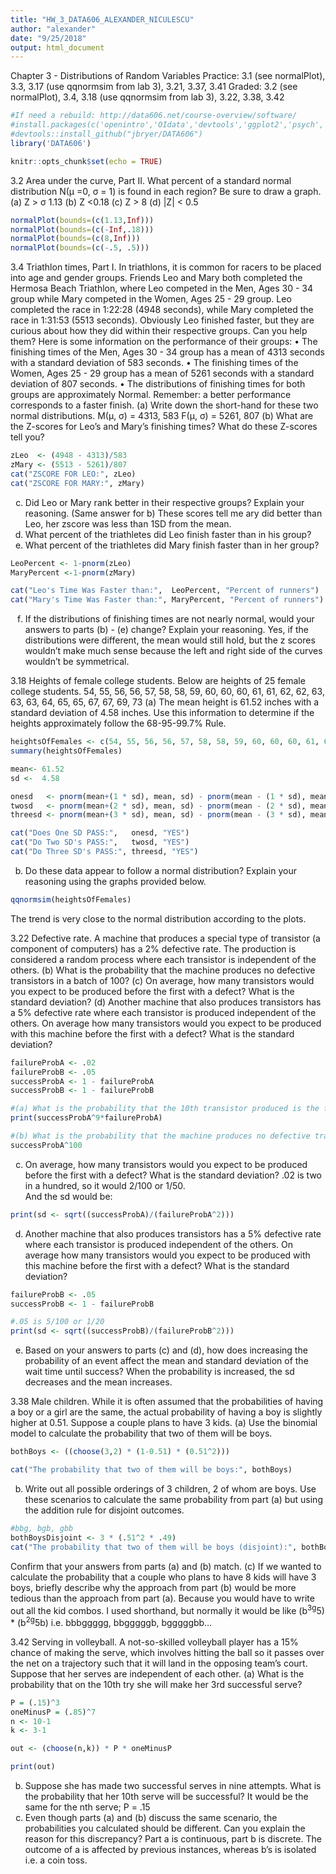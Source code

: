 ```yaml
---
title: "HW_3_DATA606_ALEXANDER_NICULESCU"
author: "alexander"
date: "9/25/2018"
output: html_document
---
```

Chapter 3 - Distributions of Random Variables
Practice: 3.1 (see normalPlot), 3.3, 3.17 (use qqnormsim from lab 3), 3.21, 3.37, 3.41
Graded: 3.2 (see normalPlot), 3.4, 3.18 (use qqnormsim from lab 3), 3.22, 3.38, 3.42

```r
#If need a rebuild: http://data606.net/course-overview/software/
#install.packages(c('openintro','OIdata','devtools','ggplot2','psych','reshape2', 'knitr','markdown','shiny','R.rsp'))
#devtools::install_github("jbryer/DATA606")
library('DATA606') 

knitr::opts_chunk$set(echo = TRUE)
```


3.2 Area under the curve, Part II. What percent of a standard normal distribution N(μ =0, σ = 1) is found in each region? Be sure to draw a graph.
(a) Z > σ 1.13 (b) Z <0.18 (c) Z > 8 (d) |Z| < 0.5

```r
normalPlot(bounds=(c(1.13,Inf)))
normalPlot(bounds=(c(-Inf,.18)))
normalPlot(bounds=(c(8,Inf)))
normalPlot(bounds=(c(-.5, .5)))
```
3.4 Triathlon times, Part I. In triathlons, it is common for racers to be placed into age and gender groups. Friends Leo and Mary both completed the Hermosa Beach Triathlon, where Leo competed in the Men, Ages 30 - 34 group while Mary competed in the Women, Ages 25 - 29 group. Leo completed the race in 1:22:28 (4948 seconds), while Mary completed the race in 1:31:53 (5513 seconds). Obviously Leo finished faster, but they are curious about how they did within their respective groups. Can you help them? Here is some information on the performance of their groups:
• The finishing times of the Men, Ages 30 - 34 group has a mean of 4313 seconds with a standard deviation of 583 seconds.
• The finishing times of the Women, Ages 25 - 29 group has a mean of 5261 seconds with a standard deviation of 807 seconds.
• The distributions of finishing times for both groups are approximately Normal. Remember: a better performance corresponds to a faster finish.
(a) Write down the short-hand for these two normal distributions.
M(μ, σ) =  4313, 583
F(μ, σ) =  5261, 807
(b) What are the Z-scores for Leo’s and Mary’s finishing times? What do these Z-scores tell you?
```r
zLeo  <- (4948 - 4313)/583
zMary <- (5513 - 5261)/807
cat("ZSCORE FOR LEO:", zLeo)
cat("ZSCORE FOR MARY:", zMary)
```
(c) Did Leo or Mary rank better in their respective groups? Explain your reasoning.
(Same answer for b) These scores tell me ary did better than Leo, her zscore was less than 1SD from the mean.
(d) What percent of the triathletes did Leo finish faster than in his group?
(e) What percent of the triathletes did Mary finish faster than in her group?
```r
LeoPercent <- 1-pnorm(zLeo)
MaryPercent <-1-pnorm(zMary)

cat("Leo's Time Was Faster than:",  LeoPercent, "Percent of runners")
cat("Mary's Time Was Faster than:", MaryPercent, "Percent of runners")
```
(f) If the distributions of finishing times are not nearly normal, would your answers to parts (b) - (e) change? Explain your reasoning.
Yes, if the distributions were different, the mean would still hold, but the z scores wouldn't make much sense because the left and right side of the curves wouldn't be symmetrical.

3.18 Heights of female college students. Below are heights of 25 female college students.
54, 55, 56, 56, 57, 58, 58, 59, 60, 60, 60, 61, 61, 62, 62, 63, 63, 63, 64, 65, 65, 67, 67, 69, 73
(a) The mean height is 61.52 inches with a standard deviation of 4.58 inches. Use this information to determine if the heights approximately follow the 68-95-99.7% Rule.
```r
heightsOfFemales <- c(54, 55, 56, 56, 57, 58, 58, 59, 60, 60, 60, 61, 61, 62, 62, 63, 63, 63, 64, 65, 65, 67, 67, 69, 73)
summary(heightsOfFemales)

mean<- 61.52
sd <-  4.58

onesd   <- pnorm(mean+(1 * sd), mean, sd) - pnorm(mean - (1 * sd), mean, sd)
twosd   <- pnorm(mean+(2 * sd), mean, sd) - pnorm(mean - (2 * sd), mean, sd)
threesd <- pnorm(mean+(3 * sd), mean, sd) - pnorm(mean - (3 * sd), mean, sd)

cat("Does One SD PASS:",   onesd, "YES")
cat("Do Two SD's PASS:",   twosd, "YES")
cat("Do Three SD's PASS:", threesd, "YES")
```
(b) Do these data appear to follow a normal distribution? Explain your reasoning using the graphs provided below.
```r
qqnormsim(heightsOfFemales)
```
The trend is very close to the normal distribution according to the plots.

3.22 Defective rate. A machine that produces a special type of transistor (a component of computers) has a 2% defective rate. The production is considered a random process where each transistor is independent of the others.
(b) What is the probability that the machine produces no defective transistors in a batch of 100?
(c) On average, how many transistors would you expect to be produced before the first with a
defect? What is the standard deviation?
(d) Another machine that also produces transistors has a 5% defective rate where each transistor
is produced independent of the others. On average how many transistors would you expect to
be produced with this machine before the first with a defect? What is the standard deviation?
```r
failureProbA <- .02
failureProbB <- .05
successProbA <- 1 - failureProbA
successProbB <- 1 - failureProbB

#(a) What is the probability that the 10th transistor produced is the first with a defect?
print(successProbA^9*failureProbA)

#(b) What is the probability that the machine produces no defective transistors in a batch of 100?
successProbA^100
```
(c) On average, how many transistors would you expect to be produced before the first with a defect? What is the standard deviation?
.02 is two in a hundred, so it would 2/100 or 1/50.  
And the sd would be:
```r
print(sd <- sqrt((successProbA)/(failureProbA^2)))
```


(d) Another machine that also produces transistors has a 5% defective rate where each transistor
is produced independent of the others. On average how many transistors would you expect to
be produced with this machine before the first with a defect? What is the standard deviation?
```r
failureProbB <- .05
successProbB <- 1 - failureProbB

#.05 is 5/100 or 1/20
print(sd <- sqrt((successProbB)/(failureProbB^2)))

```

(e) Based on your answers to parts (c) and (d), how does increasing the probability of an event
affect the mean and standard deviation of the wait time until success?
When the probability is increased, the sd decreases and the mean increases.

3.38 Male children. While it is often assumed that the probabilities of having a boy or a girl are the same, the actual probability of having a boy is slightly higher at 0.51. Suppose a couple plans to have 3 kids.
(a) Use the binomial model to calculate the probability that two of them will be boys.
```r
bothBoys <- ((choose(3,2) * (1-0.51) * (0.51^2)))

cat("The probability that two of them will be boys:", bothBoys)
```
(b) Write out all possible orderings of 3 children, 2 of whom are boys. Use these scenarios to calculate the same probability from part (a) but using the addition rule for disjoint outcomes.
```r
#bbg, bgb, gbb
bothBoysDisjoint <- 3 * (.51^2 * .49)
cat("The probability that two of them will be boys (disjoint):", bothBoysDisjoint)

```
Confirm that your answers from parts (a) and (b) match.
(c) If we wanted to calculate the probability that a couple who plans to have 8 kids will have
3 boys, briefly describe why the approach from part (b) would be more tedious than the approach from part (a).
Because you would have to write out all the kid combos.  I used shorthand, but normally it would be like
(b^3g^5) * (b^2g^5b) i.e. bbbggggg, bbgggggb, bgggggbb...

3.42 Serving in volleyball. A not-so-skilled volleyball player has a 15% chance of making the serve, which involves hitting the ball so it passes over the net on a trajectory such that it will land in the opposing team’s court. Suppose that her serves are independent of each other.
(a) What is the probability that on the 10th try she will make her 3rd successful serve?
```r
P = (.15)^3
oneMinusP = (.85)^7
n <- 10-1
k <- 3-1

out <- (choose(n,k)) * P * oneMinusP

print(out)
```
(b) Suppose she has made two successful serves in nine attempts. What is the probability that
her 10th serve will be successful?
It would be the same for the nth serve; P = .15
(c) Even though parts (a) and (b) discuss the same scenario, the probabilities you calculated should be different. Can you explain the reason for this discrepancy?
Part a is continuous, part b is discrete.  The outcome of a is affected by previous instances, whereas b's is isolated i.e. a coin toss.

